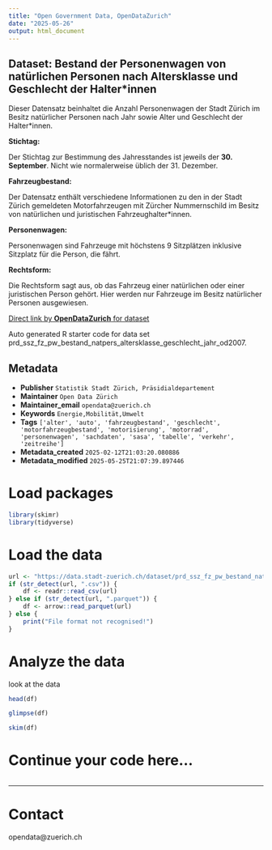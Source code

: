 ```yaml
---
title: "Open Government Data, OpenDataZurich"
date: "2025-05-26"
output: html_document
---
```


## Dataset: Bestand der Personenwagen von natürlichen Personen nach Altersklasse und Geschlecht der Halter*innen

Dieser Datensatz beinhaltet die Anzahl Personenwagen der Stadt Zürich im Besitz natürlicher Personen nach Jahr sowie Alter und Geschlecht der Halter*innen. 


**Stichtag:**

Der Stichtag zur Bestimmung des Jahresstandes ist jeweils der **30. September**. Nicht wie normalerweise üblich der 31. Dezember.


[]()

**Fahrzeugbestand:**

Der Datensatz enthält verschiedene Informationen zu den in der Stadt Zürich gemeldeten Motorfahrzeugen mit Zürcher Nummernschild im Besitz von natürlichen und juristischen Fahrzeughalter*innen.

[]()

**Personenwagen:**

Personenwagen sind Fahrzeuge mit höchstens 9 Sitzplätzen inklusive Sitzplatz für die Person, die fährt.

[]()

**Rechtsform:**

Die Rechtsform sagt aus, ob das Fahrzeug einer natürlichen oder einer juristischen Person gehört. Hier werden nur Fahrzeuge im Besitz natürlicher Personen ausgewiesen.

[]()



[Direct link by **OpenDataZurich** for dataset](https://data.stadt-zuerich.ch/dataset/prd_ssz_fz_pw_bestand_natpers_altersklasse_geschlecht_jahr_od2007)

Auto generated R starter code for data set prd_ssz_fz_pw_bestand_natpers_altersklasse_geschlecht_jahr_od2007.

## Metadata

- **Publisher** `Statistik Stadt Zürich, Präsidialdepartement`
- **Maintainer** `Open Data Zürich`
- **Maintainer_email** `opendata@zuerich.ch`
- **Keywords** `Energie,Mobilität,Umwelt`
- **Tags** `['alter', 'auto', 'fahrzeugbestand', 'geschlecht', 'motorfahrzeugbestand', 'motorisierung', 'motorrad', 'personenwagen', 'sachdaten', 'sasa', 'tabelle', 'verkehr', 'zeitreihe']`
- **Metadata_created** `2025-02-12T21:03:20.080886`
- **Metadata_modified** `2025-05-25T21:07:39.897446`


# Load packages

```r
library(skimr)
library(tidyverse)
```

# Load the data

```r
url <- "https://data.stadt-zuerich.ch/dataset/prd_ssz_fz_pw_bestand_natpers_altersklasse_geschlecht_jahr_od2007/download/VER200OD2007.csv"
if (str_detect(url, ".csv")) {
    df <- readr::read_csv(url)
} else if (str_detect(url, ".parquet")) {
    df <- arrow::read_parquet(url)
} else {
    print("File format not recognised!")
}
```

# Analyze the data

look at the data
```r
head(df)
```

```r
glimpse(df)
```

```r
skim(df)
```

# Continue your code here...

```r

```

------------------------------------------------------------------------

# Contact

opendata@zuerich.ch
